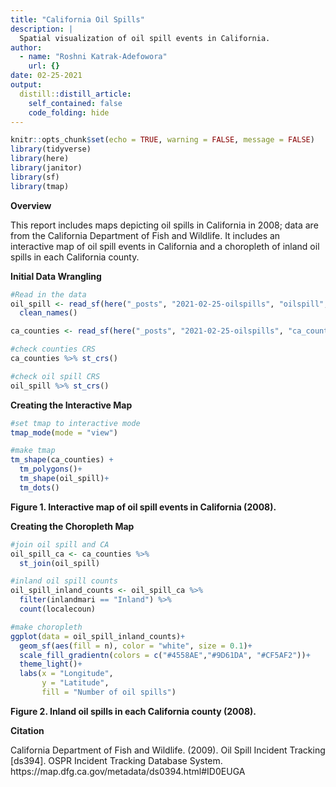 ```yaml
---
title: "California Oil Spills"
description: |
  Spatial visualization of oil spill events in California.
author:
  - name: "Roshni Katrak-Adefowora"
    url: {}
date: 02-25-2021
output:
  distill::distill_article:
    self_contained: false
    code_folding: hide
---
```


```r
knitr::opts_chunk$set(echo = TRUE, warning = FALSE, message = FALSE)
library(tidyverse)
library(here)
library(janitor)
library(sf)
library(tmap)
```

**Overview**

This report includes maps depicting oil spills in California in 2008; data are from the California Department of Fish and Wildlife. It includes an interactive map of oil spill events in California and a choropleth of inland oil spills in each California county.

**Initial Data Wrangling**

```r
#Read in the data
oil_spill <- read_sf(here("_posts", "2021-02-25-oilspills", "oilspill","oilspill.shp")) %>% 
  clean_names()

ca_counties <- read_sf(here("_posts", "2021-02-25-oilspills", "ca_counties","CA_Counties_TIGER2016.shp"))

#check counties CRS
ca_counties %>% st_crs()

#check oil spill CRS
oil_spill %>% st_crs()
```

**Creating the Interactive Map**

```r
#set tmap to interactive mode
tmap_mode(mode = "view")

#make tmap
tm_shape(ca_counties) +
  tm_polygons()+
  tm_shape(oil_spill)+
  tm_dots()
```

**Figure 1. Interactive map of oil spill events in California (2008).**


**Creating the Choropleth Map**

```r
#join oil spill and CA
oil_spill_ca <- ca_counties %>% 
  st_join(oil_spill)

#inland oil spill counts
oil_spill_inland_counts <- oil_spill_ca %>% 
  filter(inlandmari == "Inland") %>% 
  count(localecoun)

#make choropleth
ggplot(data = oil_spill_inland_counts)+
  geom_sf(aes(fill = n), color = "white", size = 0.1)+
  scale_fill_gradientn(colors = c("#4558AE","#9D61DA", "#CF5AF2"))+
  theme_light()+
  labs(x = "Longitude",
       y = "Latitude",
       fill = "Number of oil spills")
```

**Figure 2. Inland oil spills in each California county (2008).**

**Citation**

California Department of Fish and Wildlife. (2009). Oil Spill Incident Tracking [ds394]. OSPR Incident Tracking Database System. https://map.dfg.ca.gov/metadata/ds0394.html#ID0EUGA
